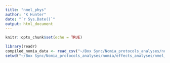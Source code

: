 ```yaml
---
title: "nmel_phys"
author: "K Hunter"
date: "`r Sys.Date()`"
output: html_document
---
```


```r
knitr::opts_chunk$set(echo = TRUE)
```

```r
library(readr)
compiled_nomia_data <- read_csv("~/Box Sync/Nomia_protocols_analyses/nomia/original_data_sheets/compiled_nomia_data.csv")
setwd("~/Box Sync/Nomia_protocols_analyses/nomia/effects_analyses/nmel_phys")


```
